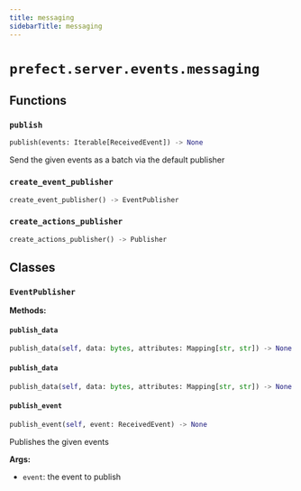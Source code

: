 ```yaml
---
title: messaging
sidebarTitle: messaging
---
```


# `prefect.server.events.messaging`

## Functions

### `publish` <sup><a href="https://github.com/prefecthq/prefect/blob/main/src/prefect/server/events/messaging.py#L19" target="_blank"><Icon icon="github" style="width: 14px; height: 14px;" /></a></sup>

```python
publish(events: Iterable[ReceivedEvent]) -> None
```


Send the given events as a batch via the default publisher


### `create_event_publisher` <sup><a href="https://github.com/prefecthq/prefect/blob/main/src/prefect/server/events/messaging.py#L78" target="_blank"><Icon icon="github" style="width: 14px; height: 14px;" /></a></sup>

```python
create_event_publisher() -> EventPublisher
```

### `create_actions_publisher` <sup><a href="https://github.com/prefecthq/prefect/blob/main/src/prefect/server/events/messaging.py#L83" target="_blank"><Icon icon="github" style="width: 14px; height: 14px;" /></a></sup>

```python
create_actions_publisher() -> Publisher
```

## Classes

### `EventPublisher` <sup><a href="https://github.com/prefecthq/prefect/blob/main/src/prefect/server/events/messaging.py#L26" target="_blank"><Icon icon="github" style="width: 14px; height: 14px;" /></a></sup>

**Methods:**

#### `publish_data` <sup><a href="https://github.com/prefecthq/prefect/blob/main/src/prefect/server/events/messaging.py#L41" target="_blank"><Icon icon="github" style="width: 14px; height: 14px;" /></a></sup>

```python
publish_data(self, data: bytes, attributes: Mapping[str, str]) -> None
```

#### `publish_data` <sup><a href="https://github.com/prefecthq/prefect/blob/main/src/prefect/server/utilities/messaging/__init__.py#L68" target="_blank"><Icon icon="github" style="width: 14px; height: 14px;" /></a></sup>

```python
publish_data(self, data: bytes, attributes: Mapping[str, str]) -> None
```

#### `publish_event` <sup><a href="https://github.com/prefecthq/prefect/blob/main/src/prefect/server/events/messaging.py#L44" target="_blank"><Icon icon="github" style="width: 14px; height: 14px;" /></a></sup>

```python
publish_event(self, event: ReceivedEvent) -> None
```

Publishes the given events

**Args:**
- `event`: the event to publish


